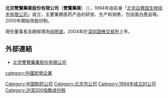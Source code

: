 '''北京雙鷺藥業股份有限公司'''（'''雙鷺藥業'''）（{{szse|002038}}），1994年由前身「[[北京白鹭园生物技术有限公司|北京白鹭园生物技术有限公司]]」成立，主要業務医药产品的研发、生产和销售，包括蛋白產品等。2000年開始改股份制。

現任董事長及總經理為[[徐明波|徐明波]]。2004年於[[深圳證券交易所|深圳證券交易所]]上市。

==外部連結==
*[http://www.slpharm.com.cn 北京雙鷺藥業股份有限公司]

[[Category:中国制药公司|Category:中国制药公司]]
[[Category:北京市公司|Category:北京市公司]]
[[category:中國民營企業|category:中國民營企業]]
[[Category:1994年成立的公司|Category:1994年成立的公司]]
[[Category:沪深300指数成份股|Category:沪深300指数成份股]]
